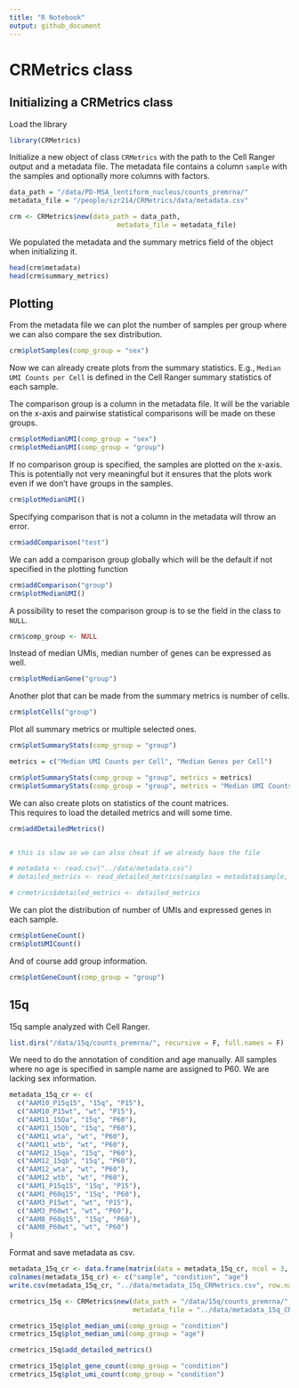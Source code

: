 ```yaml
---
title: "R Notebook"
output: github_document
---
```


# CRMetrics class


## Initializing a CRMetrics class

Load the library

```r
library(CRMetrics)
```

Initialize a new object of class `CRMetrics` with the path to the Cell Ranger output and a metadata file. 
The metadata file contains a column `sample` with the samples and optionally more columns with factors. 

```r
data_path = "/data/PD-MSA_lentiform_nucleus/counts_premrna/"
metadata_file = "/people/szr214/CRMetrics/data/metadata.csv"

crm <- CRMetrics$new(data_path = data_path, 
                           metadata_file = metadata_file)
```

We populated the metadata and the summary metrics field of the object when initializing it. 

```r
head(crm$metadata)
head(crm$summary_metrics)
```


## Plotting 

From the metadata file we can plot the number of samples per group where we can also compare the sex distribution.

```r
crm$plotSamples(comp_group = "sex")
```

Now we can already create plots from the summary statistics. 
E.g., `Median UMI Counts per Cell` is defined in the Cell Ranger summary statistics of each sample. 

The comparison group is a column in the metadata file. 
It will be the variable on the x-axis and pairwise statistical comparisons will be made on these groups. 

```r
crm$plotMedianUMI(comp_group = "sex")
crm$plotMedianUMI(comp_group = "group")
```

If no comparison group is specified, the samples are plotted on the x-axis.  
This is potentially not very meaningful but it ensures that the plots work even if we don't have groups in the samples. 

```r
crm$plotMedianUMI()
```


Specifying comparison that is not a column in the metadata will throw an error.

```r
crm$addComparison("test")
```

We can add a comparison group globally which will be the default if not specified in the plotting function

```r
crm$addComparison("group")
crm$plotMedianUMI()
```

A possibility to reset the comparison group is to se the field in the class to `NULL`. 

```r
crm$comp_group <- NULL
```


Instead of median UMIs, median number of genes can be expressed as well. 

```r
crm$plotMedianGene("group")
```




Another plot that can be made from the summary metrics is number of cells.

```r
crm$plotCells("group")
```

Plot all summary metrics or multiple selected ones. 

```r
crm$plotSummaryStats(comp_group = "group")
```


```r
metrics = c("Median UMI Counts per Cell", "Median Genes per Cell")

crm$plotSummaryStats(comp_group = "group", metrics = metrics)
crm$plotSummaryStats(comp_group = "group", metrics = "Median UMI Counts per Cell")
```



We can also create plots on statistics of the count matrices.  
This requires to load the detailed metrics and will some time. 

```r
crm$addDetailedMetrics()


# this is slow so we can also cheat if we already have the file

# metadata <- read.csv("../data/metadata.csv")
# detailed_metrics <- read_detailed_metrics(samples = metadata$sample, data_path = "/data/PD-MSA_lentiform_nucleus/counts_premrna/")

# crmetrics$detailed_metrics <- detailed_metrics
```

We can plot the distribution of number of UMIs and expressed genes in each sample. 

```r
crm$plotGeneCount()
crm$plotUMICount()
```

And of course add group information. 

```r
crm$plotGeneCount(comp_group = "group")
```




## 15q

15q sample analyzed with Cell Ranger. 

```r
list.dirs("/data/15q/counts_premrna/", recursive = F, full.names = F)
```


We need to do the annotation of condition and age manually. 
All samples where no age is specified in sample name are assigned to P60. 
We are lacking sex information. 

```r
metadata_15q_cr <- c(
  c("AAM10_P15q15", "15q", "P15"),
  c("AAM10_P15wt", "wt", "P15"),
  c("AAM11_15Qa", "15q", "P60"),
  c("AAM11_15Qb", "15q", "P60"),
  c("AAM11_wta", "wt", "P60"),
  c("AAM11_wtb", "wt", "P60"),
  c("AAM12_15qa", "15q", "P60"),
  c("AAM12_15qb", "15q", "P60"),
  c("AAM12_wta", "wt", "P60"),
  c("AAM12_wtb", "wt", "P60"),
  c("AAM1_P15q15", "15q", "P15"),
  c("AAM1_P60q15", "15q", "P60"),
  c("AAM3_P15wt", "wt", "P15"),
  c("AAM3_P60wt", "wt", "P60"),
  c("AAM8_P60q15", "15q", "P60"),
  c("AAM8_P60wt", "wt", "P60")
)
```

Format and save metadata as csv. 

```r
metadata_15q_cr <- data.frame(matrix(data = metadata_15q_cr, ncol = 3, byrow = TRUE))
colnames(metadata_15q_cr) <- c("sample", "condition", "age")
write.csv(metadata_15q_cr, "../data/metadata_15q_CRMetrics.csv", row.names = F)
```


```r
crmetrics_15q <- CRMetrics$new(data_path = "/data/15q/counts_premrna/", 
                               metadata_file = "../data/metadata_15q_CRMetrics.csv")
```


```r
crmetrics_15q$plot_median_umi(comp_group = "condition")
crmetrics_15q$plot_median_umi(comp_group = "age")
```

```r
crmetrics_15q$add_detailed_metrics()
```


```r
crmetrics_15q$plot_gene_count(comp_group = "condition")
crmetrics_15q$plot_umi_count(comp_group = "condition")
```


